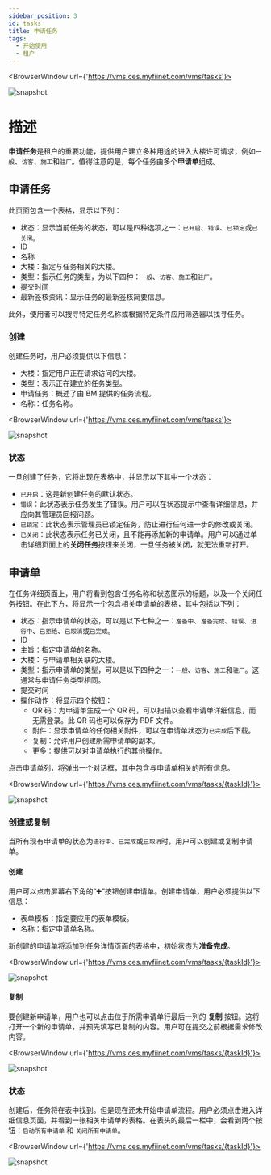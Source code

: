 ---
sidebar_position: 3
id: tasks
title: 申请任务
tags:
  - 开始使用
  - 租户
---


<BrowserWindow url={'https://vms.ces.myfiinet.com/vms/tasks'}>

![snapshot](/assets/vms/vms-tasks-zh-hant.png)

</BrowserWindow>

# 描述

**申请任务**是租户的重要功能，提供用户建立多种用途的进入大楼许可请求，例如`一般`、`访客`、`施工`和`驻厂`。值得注意的是，每个任务由多个**申请单**组成。

## 申请任务

此页面包含一个表格，显示以下列：

- 状态：显示当前任务的状态，可以是四种选项之一：`已开启`、`错误`、`已锁定`或`已关闭`。
- ID
- 名称
- 大楼：指定与任务相关的大楼。
- 类型：指示任务的类型，为以下四种：`一般`、`访客`、`施工`和`驻厂`。
- 提交时间
- 最新签核资讯：显示任务的最新签核简要信息。

此外，使用者可以搜寻特定任务名称或根据特定条件应用筛选器以找寻任务。

### 创建

创建任务时，用户必须提供以下信息：

- 大楼：指定用户正在请求访问的大楼。
- 类型：表示正在建立的任务类型。
- 申请任务：概述了由 BM 提供的任务流程。
- 名称：任务名称。

<BrowserWindow url={'https://vms.ces.myfiinet.com/vms/tasks'}>

![snapshot](/assets/vms/vms-create-task-zh-hant.png)

</BrowserWindow>

### 状态

一旦创建了任务，它将出现在表格中，并显示以下其中一个状态：

- `已开启`：这是新创建任务的默认状态。
- `错误`：此状态表示任务发生了错误。用户可以在状态提示中查看详细信息，并应向其管理员回报问题。
- `已锁定`：此状态表示管理员已锁定任务，防止进行任何进一步的修改或关闭。
- `已关闭`：此状态表示任务已关闭，且不能再添加新的申请单。用户可以通过单击详细页面上的**关闭任务**按钮来关闭，一旦任务被关闭，就无法重新打开。

## 申请单

在任务详细页面上，用户将看到包含任务名称和状态图示的标题，以及一个关闭任务按钮。在此下方，将显示一个包含相关申请单的表格，其中包括以下列：

- 状态：指示申请单的状态，可以是以下七种之一：`准备中`、`准备完成`、`错误`、`进行中`、`已拒绝`、`已取消`或`已完成`。
- ID
- 主旨：指定申请单的名称。
- 大楼：与申请单相关联的大楼。
- 类型：指示申请单的类型，可以是以下四种之一：`一般`、`访客`、`施工`和`驻厂`。这通常与申请任务类型相同。
- 提交时间
- 操作动作：将显示四个按钮：
  - QR 码：为申请单生成一个 QR 码，可以扫描以查看申请单详细信息，而无需登录。此 QR 码也可以保存为 PDF 文件。
  - 附件：显示申请单的任何相关附件，可以在申请单状态为`已完成`后下载。
  - 复制：允许用户创建所需申请单的副本。
  - 更多：提供可以对申请单执行的其他操作。

点击申请单列，将弹出一个对话框，其中包含与申请单相关的所有信息。

<BrowserWindow url={'https://vms.ces.myfiinet.com/vms/tasks/{taskId}'}>

![snapshot](/assets/vms/vms-ticket-content-zh-hant.png)

</BrowserWindow>

### 创建或复制

当所有现有申请单的状态为`进行中`、`已完成`或`已取消`时，用户可以创建或复制申请单。

#### 创建

用户可以点击屏幕右下角的“➕”按钮创建申请单。创建申请单，用户必须提供以下信息：

- 表单模板：指定要应用的表单模板。
- 名称：指定申请单名称。

新创建的申请单将添加到任务详情页面的表格中，初始状态为**准备完成**。

<BrowserWindow url={'https://vms.ces.myfiinet.com/vms/tasks/{taskId}'}>

![snapshot](/assets/vms/vms-create-ticket-zh-hant.png)

</BrowserWindow>

#### 复制

要创建新申请单，用户也可以点击位于所需申请单行最后一列的 **复制** 按钮。这将打开一个新的申请单，并预先填写已复制的内容。用户可在提交之前根据需求修改内容。

<BrowserWindow url={'https://vms.ces.myfiinet.com/vms/tasks/{taskId}'}>

![snapshot](/assets/vms/vms-copy-ticket-zh-hant.png)

</BrowserWindow>

### 状态

创建后，任务将在表中找到。但是现在还未开始申请单流程。用户必须点击进入详细信息页面，并看到一张相关申请单的表格。在表头的最后一栏中，会看到两个按钮：`启动所有申请单` 和 `关闭所有申请单`。

<BrowserWindow url={'https://vms.ces.myfiinet.com/vms/tasks/{taskId}'}>

![snapshot](/assets/vms/vms-task-tickets-zh-hant.png)

</BrowserWindow>
